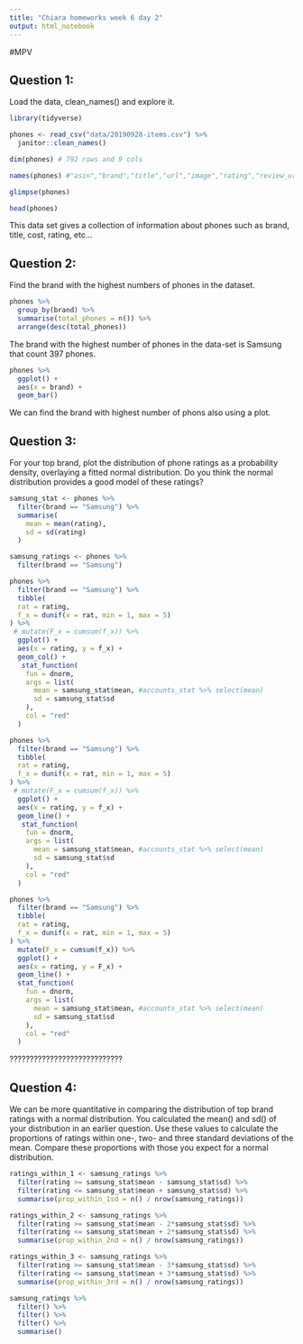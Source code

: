 ```yaml
---
title: "Chiara homeworks week 6 day 2"
output: html_notebook
---
```


#MPV

## Question 1:

 Load the data, clean_names() and explore it.
 
```r
library(tidyverse)
```
 


```r
phones <- read_csv("data/20190928-items.csv") %>% 
  janitor::clean_names()
```
```r
dim(phones) # 792 rows and 9 cols

names(phones) #"asin","brand","title","url","image","rating","review_url","total_reviews","prices"       

glimpse(phones)

head(phones)
```

This data set gives a collection of information about phones such as brand, title, cost, rating, etc...

## Question 2:

 Find the brand with the highest numbers of phones in the dataset.
 
 
```r
phones %>% 
  group_by(brand) %>% 
  summarise(total_phones = n()) %>% 
  arrange(desc(total_phones))

```
 
 The brand with the highest number of phones in the data-set is Samsung that count 397 phones.
 
 
```r
phones %>% 
  ggplot() +
  aes(x = brand) +
  geom_bar()
```
 
 We can find the brand with highest number of phons also using a plot.
 
 
 
## Question 3:


For your top brand, plot the distribution of phone ratings as a probability density, overlaying a fitted normal distribution. Do you think the normal distribution provides a good model of these ratings?


```r
samsung_stat <- phones %>% 
  filter(brand == "Samsung") %>% 
  summarise(
    mean = mean(rating),
    sd = sd(rating)
  )
```
 



```r

samsung_ratings <- phones %>%
  filter(brand == "Samsung")

phones %>% 
  filter(brand == "Samsung") %>% 
  tibble(
  rat = rating,
  f_x = dunif(x = rat, min = 1, max = 5)
) %>%
 # mutate(F_x = cumsum(f_x)) %>% 
  ggplot() +
  aes(x = rating, y = f_x) +
  geom_col() +
   stat_function(
    fun = dnorm,
    args = list(
      mean = samsung_stat$mean, #accounts_stat %>% select(mean)
      sd = samsung_stat$sd   
    ),
    col = "red"
  )


```



```r
phones %>% 
  filter(brand == "Samsung") %>% 
  tibble(
  rat = rating,
  f_x = dunif(x = rat, min = 1, max = 5)
) %>%
 # mutate(F_x = cumsum(f_x)) %>% 
  ggplot() +
  aes(x = rating, y = f_x) +
  geom_line() +
   stat_function(
    fun = dnorm,
    args = list(
      mean = samsung_stat$mean, #accounts_stat %>% select(mean)
      sd = samsung_stat$sd   
    ),
    col = "red"
  )
```




 
```r
phones %>% 
  filter(brand == "Samsung") %>% 
  tibble(
  rat = rating,
  f_x = dunif(x = rat, min = 1, max = 5)
) %>%
  mutate(F_x = cumsum(f_x)) %>% 
  ggplot() +
  aes(x = rating, y = F_x) +
  geom_line() +
  stat_function(
    fun = dnorm,
    args = list(
      mean = samsung_stat$mean, #accounts_stat %>% select(mean)
      sd = samsung_stat$sd   
    ),
    col = "red"
  )
```
 ????????????????????????????
 
 
## Question 4:

We can be more quantitative in comparing the distribution of top brand ratings with a normal distribution. You calculated the mean() and sd() of your distribution in an earlier question. Use these values to calculate the proportions of ratings within one-, two- and three standard deviations of the mean. Compare these proportions with those you expect for a normal distribution.

```r
ratings_within_1 <- samsung_ratings %>%
  filter(rating >= samsung_stat$mean - samsung_stat$sd) %>%
  filter(rating <= samsung_stat$mean + samsung_stat$sd) %>%
  summarise(prop_within_1sd = n() / nrow(samsung_ratings))
```

```r
ratings_within_2 <- samsung_ratings %>%
  filter(rating >= samsung_stat$mean - 2*samsung_stat$sd) %>%
  filter(rating <= samsung_stat$mean + 2*samsung_stat$sd) %>%
  summarise(prop_within_2nd = n() / nrow(samsung_ratings))
```



```r
ratings_within_3 <- samsung_ratings %>%
  filter(rating >= samsung_stat$mean - 3*samsung_stat$sd) %>%
  filter(rating <= samsung_stat$mean + 3*samsung_stat$sd) %>%
  summarise(prop_within_3rd = n() / nrow(samsung_ratings))
```


```r
samsung_ratings %>% 
  filter() %>% 
  filter() %>% 
  filter() %>% 
  summarise()
```















